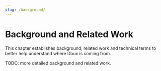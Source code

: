 ```yaml
---
slug: /background/
---
```


# Background and Related Work

This chapter establishes background, related work and technical terms to better help understand where Dbux is coming from.

TODO: more detailed background and related work.

<!-- TODO: explain chapter structure -->
